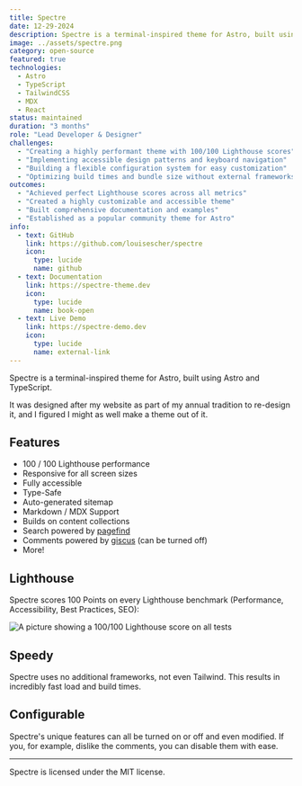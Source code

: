 ---
title: Spectre
date: 12-29-2024
description: Spectre is a terminal-inspired theme for Astro, built using Astro and TypeScript.
image: ../assets/spectre.png
category: open-source
featured: true
technologies: 
  - Astro
  - TypeScript
  - TailwindCSS
  - MDX
  - React
status: maintained
duration: "3 months"
role: "Lead Developer & Designer"
challenges:
  - "Creating a highly performant theme with 100/100 Lighthouse scores"
  - "Implementing accessible design patterns and keyboard navigation"
  - "Building a flexible configuration system for easy customization"
  - "Optimizing build times and bundle size without external frameworks"
outcomes:
  - "Achieved perfect Lighthouse scores across all metrics"
  - "Created a highly customizable and accessible theme"
  - "Built comprehensive documentation and examples"
  - "Established as a popular community theme for Astro"
info:
  - text: GitHub
    link: https://github.com/louisescher/spectre
    icon:
      type: lucide
      name: github
  - text: Documentation
    link: https://spectre-theme.dev
    icon:
      type: lucide
      name: book-open
  - text: Live Demo
    link: https://spectre-demo.dev
    icon:
      type: lucide
      name: external-link
---

Spectre is a terminal-inspired theme for Astro, built using Astro and TypeScript. 

It was designed after my website as part of my annual tradition to re-design it, and I figured I might as well make a theme out of it.

## Features

- 100 / 100 Lighthouse performance
- Responsive for all screen sizes
- Fully accessible
- Type-Safe
- Auto-generated sitemap
- Markdown / MDX Support
- Builds on content collections
- Search powered by [pagefind](https://pagefind.app)
- Comments powered by [giscus](https://giscus.app) (can be turned off)
- More!

## Lighthouse

Spectre scores 100 Points on every Lighthouse benchmark (Performance, Accessibility, Best Practices, SEO):

![A picture showing a 100/100 Lighthouse score on all tests](/img/lighthouse.png)

## Speedy

Spectre uses no additional frameworks, not even Tailwind. This results in incredibly fast load and build times.

## Configurable

Spectre's unique features can all be turned on or off and even modified. If you, for example, dislike the comments, you can disable them with ease.

---

Spectre is licensed under the MIT license.